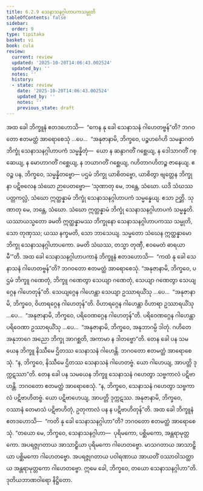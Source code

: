 ```yaml
---
title: 6.2.9 သေနာသနဂ္ဂါဟာပကသမ္မုတိ
tableOfContents: false
sidebar:
  order: 9
type: tipitaka
basket: vi
book: cula
review:
  current: review
  updated: '2025-10-20T14:06:43.002524'
  updated_by: ''
  notes: ''
  history:
  - state: review
    date: '2025-10-20T14:06:43.002524'
    updated_by: ''
    notes: ''
    previous_state: draft
---
```



<DynamicBreadcrumb />


<ReviewStatus review={frontmatter.review} showDetails={true} />

<HypothesisAnnotation frontmatter={frontmatter} />

<Division number="317" book="cula" e="ch" v="4" p="317">

<Paragraph number="1366" book="cula">
အထ ခေါ ဘိက္ခူနံ ဧတဒဟောသိ—  “ကေန နု ခေါ သေနာသနံ ဂါဟေတဗ္ဗန်”တိ? ဘဂဝတော ဧတမတ္ထံ အာရောစေသုံ …ပေ…  “အနုဇာနာမိ, ဘိက္ခဝေ, ပဉ္စဟင်္ဂေဟိ သမန္နာဂတံ ဘိက္ခုံ သေနာသနဂ္ဂါဟာပကံ သမ္မန္နိတုံ—  ယော န ဆန္ဒာဂတိံ ဂစ္ဆေယျ, န ဒေါသာဂတိံ ဂစ္ဆေယျ, န မောဟာဂတိံ ဂစ္ဆေယျ, န ဘယာဂတိံ ဂစ္ဆေယျ, ဂဟိတာဂဟိတဉ္စ ဇာနေယျ. ဧဝဉ္စ ပန, ဘိက္ခဝေ, သမ္မန္နိတဗ္ဗော—
</Paragraph>

<Paragraph number="1367" book="cula">
ပဌမံ ဘိက္ခု ယာစိတဗ္ဗော, ယာစိတွာ ဗျတ္တေန ဘိက္ခုနာ ပဋိဗလေန သံဃော ဉာပေတဗ္ဗော—
</Paragraph>

<Paragraph number="1368" book="cula">
‘သုဏာတု မေ, ဘန္တေ, သံဃော. ယဒိ သံဃဿ ပတ္တကလ္လံ, သံဃော ဣတ္ထန္နာမံ ဘိက္ခုံ သေနာသနဂ္ဂါဟာပကံ သမ္မန္နေယျ. ဧသာ ဉတ္တိ.
</Paragraph>

<Paragraph number="1369" book="cula">
သုဏာတု မေ, ဘန္တေ, သံဃော. သံဃော ဣတ္ထန္နာမံ ဘိက္ခုံ သေနာသနဂ္ဂါဟာပကံ သမ္မန္နတိ. ယဿာယသ္မတော ခမတိ ဣတ္ထန္နာမဿ ဘိက္ခုနော သေနာသနဂ္ဂါဟာပကဿ သမ္မုတိ, သော တုဏှဿ; ယဿ နက္ခမတိ, သော ဘာသေယျ.
</Paragraph>

<Paragraph number="1370" book="cula">
သမ္မတော သံဃေန ဣတ္ထန္နာမော ဘိက္ခု သေနာသနဂ္ဂါဟာပကော. ခမတိ သံဃဿ, တသ္မာ တုဏှီ, ဧဝမေတံ ဓာရယာမီ’”တိ.
</Paragraph>

</Division>
<Division number="318" book="cula" e="ch" v="4" p="317">

<Paragraph number="1371" book="cula">
အထ ခေါ သေနာသနဂ္ဂါဟာပကာနံ ဘိက္ခူနံ ဧတဒဟောသိ—  “ကထံ နု ခေါ သေနာသနံ ဂါဟေတဗ္ဗန်”တိ? ဘဂဝတော ဧတမတ္ထံ အာရောစေသုံ. “အနုဇာနာမိ, ဘိက္ခဝေ, ပဌမံ ဘိက္ခူ ဂဏေတုံ, ဘိက္ခူ ဂဏေတွာ သေယျာ ဂဏေတုံ, သေယျာ ဂဏေတွာ သေယျဂ္ဂေန ဂါဟေတုန်”တိ. သေယျဂ္ဂေန ဂါဟေန္တာ သေယျာ ဥဿာရယိံသု …ပေ…  “အနုဇာနာမိ, ဘိက္ခဝေ, ဝိဟာရဂ္ဂေန ဂါဟေတုန်”တိ. ဝိဟာရဂ္ဂေန ဂါဟေန္တာ ဝိဟာရာ ဥဿာရယိံသု …ပေ…  “အနုဇာနာမိ, ဘိက္ခဝေ, ပရိဝေဏဂ္ဂေန ဂါဟေတုန်”တိ. ပရိဝေဏဂ္ဂေန ဂါဟေန္တာ ပရိဝေဏာ ဥဿာရယိံသု …ပေ…  “အနုဇာနာမိ, ဘိက္ခဝေ, အနုဘာဂမ္ပိ ဒါတုံ. ဂဟိတေ အနုဘာဂေ အညော ဘိက္ခု အာဂစ္ဆတိ, အကာမာ န ဒါတဗ္ဗော”တိ.
</Paragraph>

<Paragraph number="1372" book="cula">
တေန ခေါ ပန သမယေန ဘိက္ခူ နိဿီမေ ဌိတဿ သေနာသနံ ဂါဟေန္တိ. ဘဂဝတော ဧတမတ္ထံ အာရောစေသုံ. “န, ဘိက္ခဝေ, နိဿီမေ ဌိတဿ သေနာသနံ ဂါဟေတဗ္ဗံ. ယော ဂါဟေယျ, အာပတ္တိ ဒုက္ကဋဿာ”တိ.
</Paragraph>

<Paragraph number="1373" book="cula">
တေန ခေါ ပန သမယေန ဘိက္ခူ သေနာသနံ ဂဟေတွာ သဗ္ဗကာလံ ပဋိဗာဟန္တိ. ဘဂဝတော ဧတမတ္ထံ အာရောစေသုံ. “န, ဘိက္ခဝေ, သေနာသနံ ဂဟေတွာ သဗ္ဗကာလံ ပဋိဗာဟိတဗ္ဗံ. ယော ပဋိဗာဟေယျ, အာပတ္တိ ဒုက္ကဋဿ. အနုဇာနာမိ, ဘိက္ခဝေ, ဝဿာနံ တေမာသံ ပဋိဗာဟိတုံ, ဥတုကာလံ ပန န ပဋိဗာဟိတုန်”တိ.
</Paragraph>

<Paragraph number="1374" book="cula">
အထ ခေါ ဘိက္ခူနံ ဧတဒဟောသိ—  “ကတိ နု ခေါ သေနာသနဂ္ဂါဟာ”တိ? ဘဂဝတော ဧတမတ္ထံ အာရောစေသုံ. “တယော မေ, ဘိက္ခဝေ, သေနာသနဂ္ဂါဟာ—  ပုရိမကော, ပစ္ဆိမကော, အန္တရာမုတ္တကော. အပရဇ္ဇုဂတာယ အာသာဠှိယာ ပုရိမကော ဂါဟေတဗ္ဗော. မာသဂတာယ အာသာဠှိယာ ပစ္ဆိမကော ဂါဟေတဗ္ဗော. အပရဇ္ဇုဂတာယ ပဝါရဏာယ အာယတိံ ဝဿာဝါသတ္ထာယ အန္တရာမုတ္တကော ဂါဟေတဗ္ဗော. ဣမေ ခေါ, ဘိက္ခဝေ, တယော သေနာသနဂ္ဂါဟာ”တိ.

</Paragraph>
</Division>

<Paragraph number="1375" type="center" book="cula">
ဒုတိယဘာဏဝါရော နိဋ္ဌိတော.
</Paragraph>